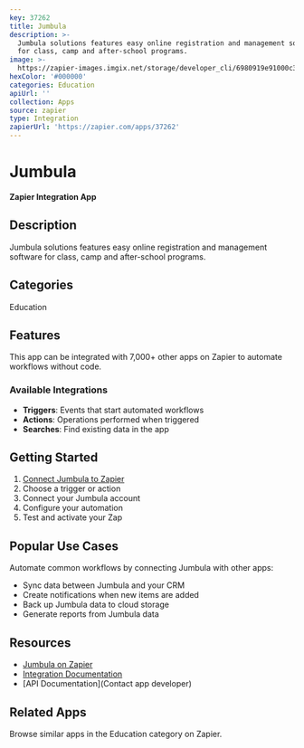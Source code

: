 ```yaml
---
key: 37262
title: Jumbula
description: >-
  Jumbula solutions features easy online registration and management software
  for class, camp and after-school programs.
image: >-
  https://zapier-images.imgix.net/storage/developer_cli/6980919e91000c34024d84bd66b62fea.png?auto=format%2Ccompress&ixlib=python-3.0.0&q=50
hexColor: '#000000'
categories: Education
apiUrl: ''
collection: Apps
source: zapier
type: Integration
zapierUrl: 'https://zapier.com/apps/37262'
---
```

# Jumbula

**Zapier Integration App**

## Description

Jumbula solutions features easy online registration and management software for class, camp and after-school programs.

## Categories

Education

## Features

This app can be integrated with 7,000+ other apps on Zapier to automate workflows without code.

### Available Integrations

- **Triggers**: Events that start automated workflows
- **Actions**: Operations performed when triggered
- **Searches**: Find existing data in the app

## Getting Started

1. [Connect Jumbula to Zapier](https://zapier.com/apps/37262)
2. Choose a trigger or action
3. Connect your Jumbula account
4. Configure your automation
5. Test and activate your Zap

## Popular Use Cases

Automate common workflows by connecting Jumbula with other apps:

- Sync data between Jumbula and your CRM
- Create notifications when new items are added
- Back up Jumbula data to cloud storage
- Generate reports from Jumbula data

## Resources

- [Jumbula on Zapier](https://zapier.com/apps/37262)
- [Integration Documentation](https://zapier.com/apps/37262/integrations)
- [API Documentation](Contact app developer)

## Related Apps

Browse similar apps in the Education category on Zapier.
